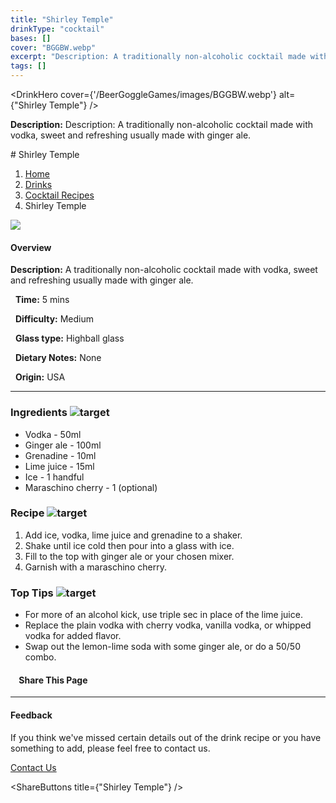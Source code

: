 ```yaml
---
title: "Shirley Temple"
drinkType: "cocktail"
bases: []
cover: "BGGBW.webp"
excerpt: "Description: A traditionally non-alcoholic cocktail made with vodka, sweet and refreshing usually made with ginger ale."
tags: []
---
```



<DrinkHero
  cover={'/BeerGoggleGames/images/BGGBW.webp'}
  alt={"Shirley Temple"}
/>

<DrinkSection title="Overview" icon="/BeerGoggleGames/images/info.webp">
<p><strong>Description:</strong> Description: A traditionally non-alcoholic cocktail made with vodka, sweet and refreshing usually made with ginger ale.</p>
</DrinkSection>

<DrinkSection title="Ingredients" icon="/BeerGoggleGames/images/liquor.webp">
<!-- Add ingredients -->
</DrinkSection>

<DrinkSection title="Method" icon="/BeerGoggleGames/images/question.webp">
# Shirley Temple

1.  [Home](/)
2.  [Drinks](drinks)
3.  [Cocktail Recipes](drinks/cocktailrecipes)
4.  Shirley Temple

![](/images/shirley-temple.webp)

#### Overview

**Description:** A traditionally non-alcoholic cocktail made with vodka, sweet and refreshing usually made with ginger ale.

  **Time:** 5 mins

  **Difficulty:** Medium

  **Glass type:** Highball glass

  **Dietary Notes:** None

  **Origin:** USA

* * *

### Ingredients ![target](/images/liquor.webp)

-   Vodka - 50ml
-   Ginger ale - 100ml
-   Grenadine - 10ml
-   Lime juice - 15ml
-   Ice - 1 handful
-   Maraschino cherry - 1 (optional)

### Recipe ![target](/images/rules.webp)

1.  Add ice, vodka, lime juice and grenadine to a shaker.
2.  Shake until ice cold then pour into a glass with ice.
3.  Fill to the top with ginger ale or your chosen mixer.
4.  Garnish with a maraschino cherry.

### Top Tips ![target](/images/lightbulb.webp)

-   For more of an alcohol kick, use triple sec in place of the lime juice.
-   Replace the plain vodka with cherry vodka, vanilla vodka, or whipped vodka for added flavor.
-   Swap out the lemon-lime soda with some ginger ale, or do a 50/50 combo.

####     Share This Page

[](https://www.facebook.com/sharer/sharer.php?u=beergogglegames.co.uk/Drinks/CocktailRecipes/shirley-temple)[](https://www.instagram.com/direct/new/)[](https://twitter.com/intent/tweet?url=beergogglegames.co.uk/Drinks/CocktailRecipes/shirley-temple)

* * *

#### Feedback

If you think we've missed certain details out of the drink recipe or you have something to add, please feel free to contact us.

  
  
  
[Contact Us](contact)
</DrinkSection>



<ShareButtons title={"Shirley Temple"} />
<FeedbackCard></FeedbackCard>
